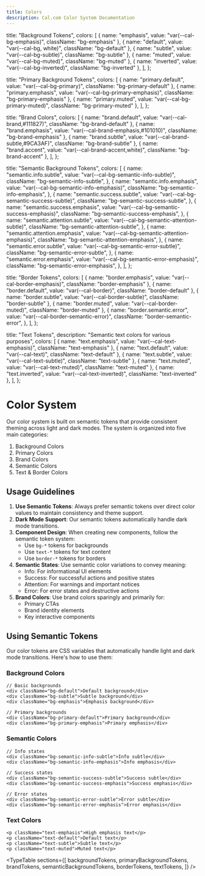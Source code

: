 ```yaml
---
title: Colors
description: Cal.com Color System Documentation
---
```



  title: "Background Tokens",
  colors: [
    { name: "emphasis", value: "var(--cal-bg-emphasis)", className: "bg-emphasis" },
    { name: "default", value: "var(--cal-bg, white)", className: "bg-default" },
    { name: "subtle", value: "var(--cal-bg-subtle)", className: "bg-subtle" },
    { name: "muted", value: "var(--cal-bg-muted)", className: "bg-muted" },
    { name: "inverted", value: "var(--cal-bg-inverted)", className: "bg-inverted" },
  ],
};

  title: "Primary Background Tokens",
  colors: [
    { name: "primary.default", value: "var(--cal-bg-primary)", className: "bg-primary-default" },
    { name: "primary.emphasis", value: "var(--cal-bg-primary-emphasis)", className: "bg-primary-emphasis" },
    { name: "primary.muted", value: "var(--cal-bg-primary-muted)", className: "bg-primary-muted" },
  ],
};

  title: "Brand Colors",
  colors: [
    { name: "brand.default", value: "var(--cal-brand,#111827)", className: "bg-brand-default" },
    { name: "brand.emphasis", value: "var(--cal-brand-emphasis,#101010)", className: "bg-brand-emphasis" },
    { name: "brand.subtle", value: "var(--cal-brand-subtle,#9CA3AF)", className: "bg-brand-subtle" },
    { name: "brand.accent", value: "var(--cal-brand-accent,white)", className: "bg-brand-accent" },
  ],
};

  title: "Semantic Background Tokens",
  colors: [
    {
      name: "semantic.info.subtle",
      value: "var(--cal-bg-semantic-info-subtle)",
      className: "bg-semantic-info-subtle",
    },
    {
      name: "semantic.info.emphasis",
      value: "var(--cal-bg-semantic-info-emphasis)",
      className: "bg-semantic-info-emphasis",
    },
    {
      name: "semantic.success.subtle",
      value: "var(--cal-bg-semantic-success-subtle)",
      className: "bg-semantic-success-subtle",
    },
    {
      name: "semantic.success.emphasis",
      value: "var(--cal-bg-semantic-success-emphasis)",
      className: "bg-semantic-success-emphasis",
    },
    {
      name: "semantic.attention.subtle",
      value: "var(--cal-bg-semantic-attention-subtle)",
      className: "bg-semantic-attention-subtle",
    },
    {
      name: "semantic.attention.emphasis",
      value: "var(--cal-bg-semantic-attention-emphasis)",
      className: "bg-semantic-attention-emphasis",
    },
    {
      name: "semantic.error.subtle",
      value: "var(--cal-bg-semantic-error-subtle)",
      className: "bg-semantic-error-subtle",
    },
    {
      name: "semantic.error.emphasis",
      value: "var(--cal-bg-semantic-error-emphasis)",
      className: "bg-semantic-error-emphasis",
    },
  ],
};

  title: "Border Tokens",
  colors: [
    { name: "border.emphasis", value: "var(--cal-border-emphasis)", className: "border-emphasis" },
    { name: "border.default", value: "var(--cal-border)", className: "border-default" },
    { name: "border.subtle", value: "var(--cal-border-subtle)", className: "border-subtle" },
    { name: "border.muted", value: "var(--cal-border-muted)", className: "border-muted" },
    {
      name: "border.semantic.error",
      value: "var(--cal-border-semantic-error)",
      className: "border-semantic-error",
    },
  ],
};

  title: "Text Tokens",
  description: "Semantic text colors for various purposes",
  colors: [
    { name: "text.emphasis", value: "var(--cal-text-emphasis)", className: "text-emphasis" },
    { name: "text.default", value: "var(--cal-text)", className: "text-default" },
    { name: "text.subtle", value: "var(--cal-text-subtle)", className: "text-subtle" },
    { name: "text.muted", value: "var(--cal-text-muted)", className: "text-muted" },
    { name: "text.inverted", value: "var(--cal-text-inverted)", className: "text-inverted" },
  ],
};

# Color System

Our color system is built on semantic tokens that provide consistent theming across light and dark modes. The system is organized into five main categories:

1. Background Colors
2. Primary Colors
3. Brand Colors
4. Semantic Colors
5. Text & Border Colors

## Usage Guidelines

1. **Use Semantic Tokens**: Always prefer semantic tokens over direct color values to maintain consistency and theme support.
2. **Dark Mode Support**: Our semantic tokens automatically handle dark mode transitions.
3. **Component Design**: When creating new components, follow the semantic token system:
   - Use `bg-*` tokens for backgrounds
   - Use `text-*` tokens for text content
   - Use `border-*` tokens for borders
4. **Semantic States**: Use semantic color variations to convey meaning:
   - Info: For informational UI elements
   - Success: For successful actions and positive states
   - Attention: For warnings and important notices
   - Error: For error states and destructive actions
5. **Brand Colors**: Use brand colors sparingly and primarily for:
   - Primary CTAs
   - Brand identity elements
   - Key interactive components

## Using Semantic Tokens

Our color tokens are CSS variables that automatically handle light and dark mode transitions. Here's how to use them:

### Background Colors

```tsx
// Basic backgrounds
<div className="bg-default">Default background</div>
<div className="bg-subtle">Subtle background</div>
<div className="bg-emphasis">Emphasis background</div>

// Primary backgrounds
<div className="bg-primary-default">Primary background</div>
<div className="bg-primary-emphasis">Primary emphasis</div>
```

### Semantic Colors

```tsx
// Info states
<div className="bg-semantic-info-subtle">Info subtle</div>
<div className="bg-semantic-info-emphasis">Info emphasis</div>

// Success states
<div className="bg-semantic-success-subtle">Success subtle</div>
<div className="bg-semantic-success-emphasis">Success emphasis</div>

// Error states
<div className="bg-semantic-error-subtle">Error subtle</div>
<div className="bg-semantic-error-emphasis">Error emphasis</div>
```

### Text Colors

```tsx
<p className="text-emphasis">High emphasis text</p>
<p className="text-default">Default text</p>
<p className="text-subtle">Subtle text</p>
<p className="text-muted">Muted text</p>
```

<TypeTable
  sections={[
    backgroundTokens,
    primaryBackgroundTokens,
    brandTokens,
    semanticBackgroundTokens,
    borderTokens,
    textTokens,
  ]}
/>
